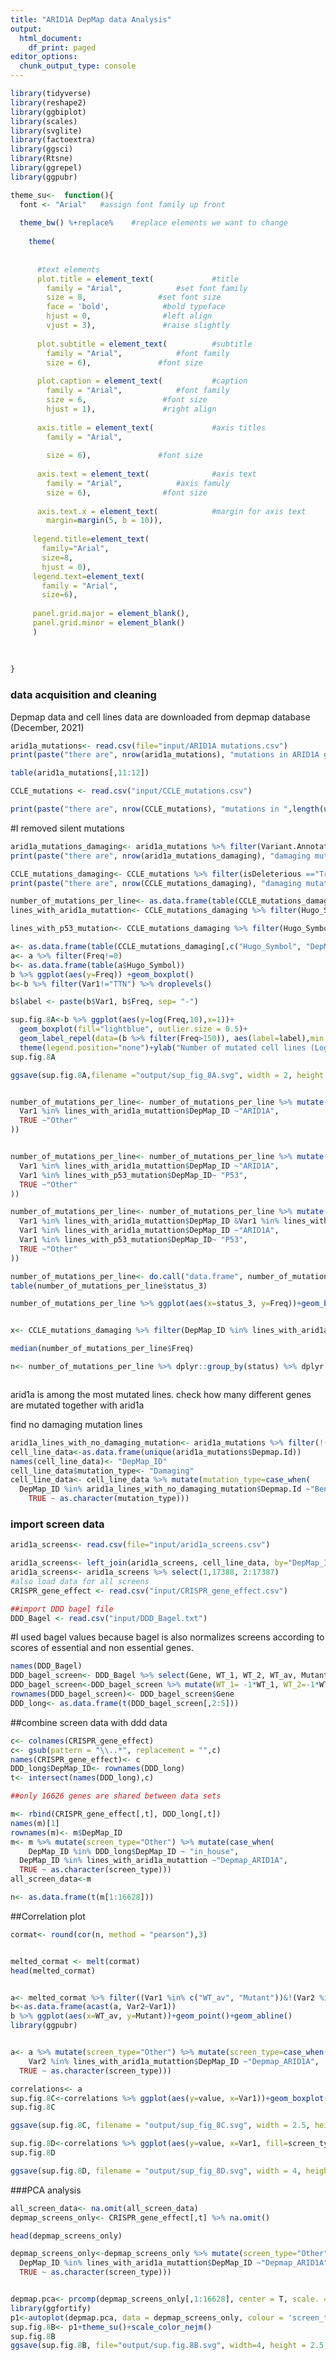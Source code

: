 ---
title: "ARID1A DepMap data Analysis"
output:
  html_document:
    df_print: paged
editor_options:
  chunk_output_type: console
---



```{r}
library(tidyverse)
library(reshape2)
library(ggbiplot)
library(scales)
library(svglite)
library(factoextra)
library(ggsci)
library(Rtsne)
library(ggrepel)
library(ggpubr)


```
```{r}
theme_su<-  function(){ 
  font <- "Arial"   #assign font family up front
  
  theme_bw() %+replace%    #replace elements we want to change
    
    theme(
   
      
      #text elements
      plot.title = element_text(             #title
        family = "Arial",            #set font family
        size = 8,                #set font size
        face = 'bold',            #bold typeface
        hjust = 0,                #left align
        vjust = 3),               #raise slightly
      
      plot.subtitle = element_text(          #subtitle
        family = "Arial",            #font family
        size = 6),               #font size
      
      plot.caption = element_text(           #caption
        family = "Arial",            #font family
        size = 6,                 #font size
        hjust = 1),               #right align
      
      axis.title = element_text(             #axis titles
        family = "Arial",
        
        size = 6),               #font size
      
      axis.text = element_text(              #axis text
        family = "Arial",            #axis famuly
        size = 6),                #font size
      
      axis.text.x = element_text(            #margin for axis text
        margin=margin(5, b = 10)),
      
     legend.title=element_text(
       family="Arial",
       size=8,
       hjust = 0),
     legend.text=element_text(
       family = "Arial",
       size=6),
     
     panel.grid.major = element_blank(),
     panel.grid.minor = element_blank()
     )
  
     
    
}
```


### data acquisition and cleaning
Depmap data and cell lines data are downloaded from depmap database (December, 2021)

```{r}
arid1a_mutations<- read.csv(file="input/ARID1A mutations.csv")
print(paste("there are", nrow(arid1a_mutations), "mutations in ARID1A gene",length(unique(arid1a_mutations$Depmap.Id)), "lines reported in Depmap database "))

table(arid1a_mutations[,11:12])
```


```{r}
CCLE_mutations <- read.csv("input/CCLE_mutations.csv")

print(paste("there are", nrow(CCLE_mutations), "mutations in ",length(unique(CCLE_mutations$DepMap_ID)), "lines reported in Depmap database "))
```
#I removed silent mutations
```{r}
arid1a_mutations_damaging<- arid1a_mutations %>% filter(Variant.Annotation !="silent") %>% droplevels()
print(paste("there are", nrow(arid1a_mutations_damaging), "damaging mutations in ARID1A gene",length(unique(arid1a_mutations_damaging$Depmap.Id)), "lines reported in Depmap database "))
```

```{r}
CCLE_mutations_damaging<- CCLE_mutations %>% filter(isDeleterious =="True") %>% droplevels()
print(paste("there are", nrow(CCLE_mutations_damaging), "damaging mutations in",length(unique(CCLE_mutations_damaging$DepMap_ID)), "lines reported in Depmap database and in", length(unique(CCLE_mutations_damaging$Hugo_Symbol)), "Genes"))

```


```{r}
number_of_mutations_per_line<- as.data.frame(table(CCLE_mutations_damaging$DepMap_ID))
lines_with_arid1a_mutattion<- CCLE_mutations_damaging %>% filter(Hugo_Symbol=="ARID1A") %>% select(DepMap_ID) %>% unique()

lines_with_p53_mutation<- CCLE_mutations_damaging %>% filter(Hugo_Symbol=="TP53") %>% select(DepMap_ID) %>% unique()

a<- as.data.frame(table(CCLE_mutations_damaging[,c("Hugo_Symbol", "DepMap_ID")]))
a<- a %>% filter(Freq!=0)
b<- as.data.frame(table(a$Hugo_Symbol))
b %>% ggplot(aes(y=Freq)) +geom_boxplot()
b<-b %>% filter(Var1!="TTN") %>% droplevels()

b$label <- paste(b$Var1, b$Freq, sep= "-")

sup.fig.8A<-b %>% ggplot(aes(y=log(Freq,10),x=1))+
  geom_boxplot(fill="lightblue", outlier.size = 0.5)+
  geom_label_repel(data=(b %>% filter(Freq>150)), aes(label=label),min.segment.length = 0, size=2, nudge_x = T)+
  theme(legend.position="none")+ylab("Number of mutated cell lines (Log2)")+theme_su()+theme(axis.title.x = element_blank(), axis.text.x = element_blank(), axis.line.x = element_blank(), axis.ticks.x = element_blank())
sup.fig.8A

ggsave(sup.fig.8A,filename ="output/sup_fig_8A.svg", width = 2, height = 2, units = "in", dpi=1000 )


number_of_mutations_per_line<- number_of_mutations_per_line %>% mutate(status=case_when(
  Var1 %in% lines_with_arid1a_mutattion$DepMap_ID ~"ARID1A",
  TRUE ~"Other"
))


number_of_mutations_per_line<- number_of_mutations_per_line %>% mutate(status_2=case_when(
  Var1 %in% lines_with_arid1a_mutattion$DepMap_ID ~"ARID1A",
  Var1 %in% lines_with_p53_mutation$DepMap_ID~ "P53",
  TRUE ~"Other"
))

number_of_mutations_per_line<- number_of_mutations_per_line %>% mutate(status_3=case_when(
  Var1 %in% lines_with_arid1a_mutattion$DepMap_ID &Var1 %in% lines_with_p53_mutation$DepMap_ID ~"Both",
  Var1 %in% lines_with_arid1a_mutattion$DepMap_ID ~"ARID1A",
  Var1 %in% lines_with_p53_mutation$DepMap_ID~ "P53",
  TRUE ~"Other"
))

number_of_mutations_per_line<- do.call("data.frame", number_of_mutations_per_line)
table(number_of_mutations_per_line$status_3)

number_of_mutations_per_line %>% ggplot(aes(x=status_3, y=Freq))+geom_boxplot()+ylab("Number of mutation per line")


x<- CCLE_mutations_damaging %>% filter(DepMap_ID %in% lines_with_arid1a_mutattion$DepMap_ID) %>% droplevels()

median(number_of_mutations_per_line$Freq)

n<- number_of_mutations_per_line %>% dplyr::group_by(status) %>% dplyr::summarise(median=median(Freq))



```




arid1a is among the most mutated lines.
check how many different genes are mutated together with arid1a







find no damaging mutation lines
```{r}
arid1a_lines_with_no_damaging_mutation<- arid1a_mutations %>% filter(!(Cell.Line %in% arid1a_mutations_damaging$Cell.Line)) %>% droplevels()
cell_line_data<-as.data.frame(unique(arid1a_mutations$Depmap.Id))
names(cell_line_data)<- "DepMap_ID"
cell_line_data$mutation_type<- "Damaging"
cell_line_data<- cell_line_data %>% mutate(mutation_type=case_when(
  DepMap_ID %in% arid1a_lines_with_no_damaging_mutation$Depmap.Id ~"Benign",
    TRUE ~ as.character(mutation_type)))
```


### import screen data

```{r}
arid1a_screens<- read.csv(file="input/arid1a_screens.csv")

arid1a_screens<- left_join(arid1a_screens, cell_line_data, by="DepMap_ID")
arid1a_screens<- arid1a_screens %>% select(1,17388, 2:17387)
#also load data for all screens
CRISPR_gene_effect <- read.csv("input/CRISPR_gene_effect.csv")

##import DDD bagel file
DDD_Bagel <- read.csv("input/DDD_Bagel.txt")
```



#I used bagel values because bagel is also normalizes screens according to scores of essential and non essential genes.


```{r}
names(DDD_Bagel)
DDD_bagel_screen<- DDD_Bagel %>% select(Gene, WT_1, WT_2, WT_av, Mutant)
DDD_bagel_screen<-DDD_bagel_screen %>% mutate(WT_1= -1*WT_1, WT_2=-1*WT_2, WT_av= -1*WT_av, Mutant= -1* Mutant )
rownames(DDD_bagel_screen)<- DDD_bagel_screen$Gene
DDD_long<- as.data.frame(t(DDD_bagel_screen[,2:5]))

```
##combine screen data with ddd data

```{r}
c<- colnames(CRISPR_gene_effect)
c<- gsub(pattern = "\\..*", replacement = "",c)
names(CRISPR_gene_effect)<- c
DDD_long$DepMap_ID<- rownames(DDD_long)
t<- intersect(names(DDD_long),c)

##only 16626 genes are shared between data sets

m<- rbind(CRISPR_gene_effect[,t], DDD_long[,t])
names(m)[1]
rownames(m)<- m$DepMap_ID
m<- m %>% mutate(screen_type="Other") %>% mutate(case_when(
    DepMap_ID %in% DDD_long$DepMap_ID ~ "in_house",
  DepMap_ID %in% lines_with_arid1a_mutattion ~"Depmap_ARID1A",
  TRUE ~ as.character(screen_type)))
all_screen_data<-m
```


```{r}
n<- as.data.frame(t(m[1:16628]))

```

##Correlation plot
```{r}
cormat<- round(cor(n, method = "pearson"),3)


melted_cormat <- melt(cormat)
head(melted_cormat)


a<- melted_cormat %>% filter((Var1 %in% c("WT_av", "Mutant"))&!(Var2 %in% c("WT_av", "Mutant", "WT_1","WT_2"))) %>% droplevels()
b<-as.data.frame(acast(a, Var2~Var1))
b %>% ggplot(aes(x=WT_av, y=Mutant))+geom_point()+geom_abline()
library(ggpubr)


a<- a %>% mutate(screen_type="Other") %>% mutate(screen_type=case_when(
    Var2 %in% lines_with_arid1a_mutattion$DepMap_ID ~"Depmap_ARID1A",
  TRUE ~ as.character(screen_type)))

correlations<- a
sup.fig.8C<-correlations %>% ggplot(aes(y=value, x=Var1))+geom_boxplot(outlier.shape =NA)+stat_compare_means(label="..p.signif..", label.y = 0.67)+theme_su()+ggtitle("Correlation between in house screens to all Depmap screens")+ xlab("in house screens")+ylab("Pearson Correlation")+ylim(0.5,0.7)
sup.fig.8C

ggsave(sup.fig.8C, filename = "output/sup_fig_8C.svg", width = 2.5, height = 2.5, units = "in", dpi=1000)

sup.fig.8D<-correlations %>% ggplot(aes(y=value, x=Var1, fill=screen_type))+geom_boxplot(outlier.shape = NA)+stat_compare_means(label="..p.signif..", size=2, label.y = 0.67)+theme_su()+ scale_fill_npg(name="Depmap Screen Type")+ ggtitle("Comparison of in-house screens to Depmap screens")+xlab("In-house screens")+ylab("Pearson correlations")+ylim(0.5,0.7)
sup.fig.8D

ggsave(sup.fig.8D, filename = "output/sup_fig_8D.svg", width = 4, height = 2.5, units = "in", dpi=1000)

```


###PCA analysis
```{r}
all_screen_data<- na.omit(all_screen_data)
depmap_screens_only<- CRISPR_gene_effect[,t] %>% na.omit()

head(depmap_screens_only)

depmap_screens_only<-depmap_screens_only %>% mutate(screen_type="Other") %>% mutate(screen_type=case_when(
  DepMap_ID %in% lines_with_arid1a_mutattion$DepMap_ID ~"Depmap_ARID1A",
  TRUE ~ as.character(screen_type)))


depmap.pca<- prcomp(depmap_screens_only[,1:16628], center = T, scale. = T)
library(ggfortify)
p1<-autoplot(depmap.pca, data = depmap_screens_only, colour = 'screen_type', size=0.1)
sup.fig.8B<- p1+theme_su()+scale_color_nejm()
sup.fig.8B
ggsave(sup.fig.8B, file="output/sup.fig.8B.svg", width=4, height = 2.5, units = "in", dpi=1000)

```
